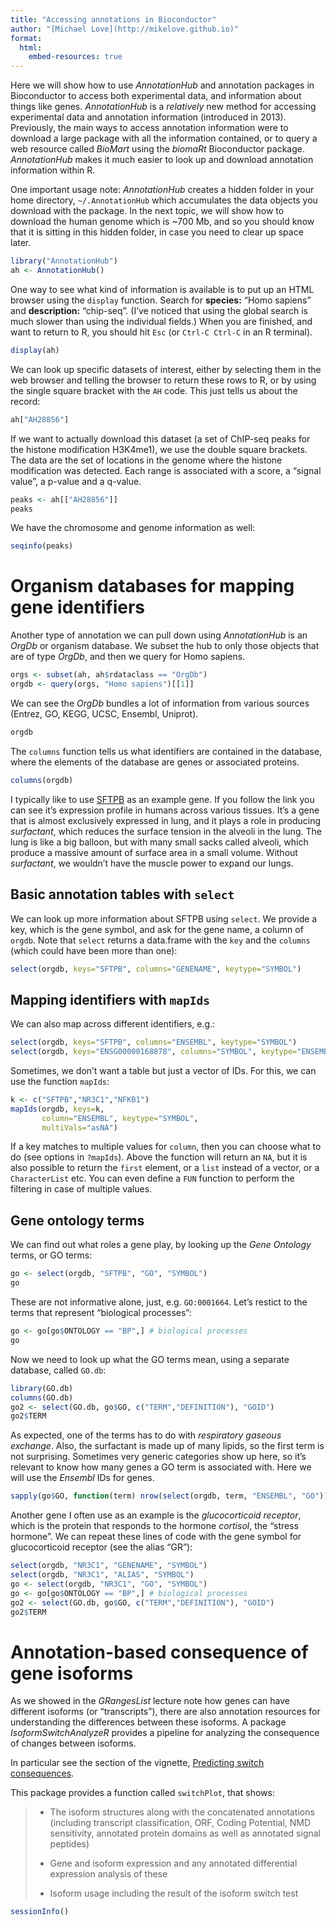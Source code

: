```yaml
---
title: "Accessing annotations in Bioconductor"
author: "[Michael Love](http://mikelove.github.io)"
format: 
  html:
    embed-resources: true
---
```


Here we will show how to use *AnnotationHub* and annotation packages
in Bioconductor to access both experimental data, and information
about things like genes. *AnnotationHub* is a *relatively* new method
for accessing experimental data and annotation information (introduced
in 2013). Previously, the main ways to access annotation information
were to download a large package with all the information contained,
or to query a web resource called *BioMart* using the *biomaRt*
Bioconductor package. *AnnotationHub* makes it much easier to look up
and download annotation information within R.

One important usage note: *AnnotationHub* creates a hidden folder in
your home directory, `~/.AnnotationHub` which accumulates the data
objects you download with the package. In the next topic, we will show
how to download the human genome which is \~700 Mb, and so you should
know that it is sitting in this hidden folder, in case you need to
clear up space later.

```r
library("AnnotationHub")
ah <- AnnotationHub()
```

One way to see what kind of information is available is to put up an
HTML browser using the `display` function. Search for **species:**
"Homo sapiens" and **description:** "chip-seq". (I've noticed that
using the global search is much slower than using the individual
fields.) When you are finished, and want to return to R, you should
hit `Esc` (or `Ctrl-C Ctrl-C` in an R terminal).

```r
display(ah)
```

We can look up specific datasets of interest, either by selecting them
in the web browser and telling the browser to return these rows to R,
or by using the single square bracket with the `AH` code. This just
tells us about the record:

```r
ah["AH28856"]
```

If we want to actually download this dataset (a set of ChIP-seq peaks
for the histone modification H3K4me1), we use the double square
brackets. The data are the set of locations in the genome where the
histone modification was detected. Each range is associated with a
score, a "signal value", a p-value and a q-value.

```r
peaks <- ah[["AH28856"]]
peaks
```

We have the chromosome and genome information as well:

```r
seqinfo(peaks)
```

# Organism databases for mapping gene identifiers

Another type of annotation we can pull down using *AnnotationHub* is
an *OrgDb* or organism database. We subset the hub to only those
objects that are of type *OrgDb*, and then we query for Homo sapiens.

```r
orgs <- subset(ah, ah$rdataclass == "OrgDb")
orgdb <- query(orgs, "Homo sapiens")[[1]]
```

We can see the *OrgDb* bundles a lot of information from various
sources (Entrez, GO, KEGG, UCSC, Ensembl, Uniprot).

```r
orgdb
```

The `columns` function tells us what identifiers are contained in the
database, where the elements of the database are genes or associated
proteins.

```r
columns(orgdb)
```

I typically like to use
[SFTPB](https://gtexportal.org/home/gene/SFTPB) as an example gene. If
you follow the link you can see it's expression profile in humans
across various tissues. It's a gene that is almost exclusively
expressed in lung, and it plays a role in producing *surfactant*,
which reduces the surface tension in the alveoli in the lung. The lung
is like a big balloon, but with many small sacks called alveoli, which
produce a massive amount of surface area in a small volume. Without
*surfactant*, we wouldn't have the muscle power to expand our lungs.

## Basic annotation tables with `select`

We can look up more information about SFTPB using `select`. We provide
a key, which is the gene symbol, and ask for the gene name, a column
of `orgdb`. Note that `select` returns a data.frame with the `key` and
the `columns` (which could have been more than one):

```r
select(orgdb, keys="SFTPB", columns="GENENAME", keytype="SYMBOL")
```

## Mapping identifiers with `mapIds`

We can also map across different identifiers, e.g.:

```r
select(orgdb, keys="SFTPB", columns="ENSEMBL", keytype="SYMBOL")
select(orgdb, keys="ENSG00000168878", columns="SYMBOL", keytype="ENSEMBL")
```

Sometimes, we don't want a table but just a vector of IDs. For this,
we can use the function `mapIds`:

```r
k <- c("SFTPB","NR3C1","NFKB1")
mapIds(orgdb, keys=k,
       column="ENSEMBL", keytype="SYMBOL",
       multiVals="asNA")
```

If a key matches to multiple values for `column`, then you can choose
what to do (see options in `?mapIds`). Above the function will return
an `NA`, but it is also possible to return the `first` element, or a
`list` instead of a vector, or a `CharacterList` etc. You can even
define a `FUN` function to perform the filtering in case of multiple
values.

## Gene ontology terms

We can find out what roles a gene play, by looking up the *Gene
Ontology* terms, or GO terms:

```r
go <- select(orgdb, "SFTPB", "GO", "SYMBOL")
go
```

These are not informative alone, just, e.g. `GO:0001664`. Let's
restict to the terms that represent "biological processes":

```r
go <- go[go$ONTOLOGY == "BP",] # biological processes
go
```

Now we need to look up what the GO terms mean, using a separate
database, called `GO.db`:

```r
library(GO.db)
columns(GO.db)
go2 <- select(GO.db, go$GO, c("TERM","DEFINITION"), "GOID")
go2$TERM
```

As expected, one of the terms has to do with *respiratory gaseous
exchange*. Also, the surfactant is made up of many lipids, so the
first term is not surprising. Sometimes very generic categories show
up here, so it's relevant to know how many genes a GO term is
associated with. Here we will use the *Ensembl* IDs for genes.

```r
sapply(go$GO, function(term) nrow(select(orgdb, term, "ENSEMBL", "GO")))
```

Another gene I often use as an example is the *glucocorticoid
receptor*, which is the protein that responds to the hormone
*cortisol*, the "stress hormone". We can repeat these lines of code
with the gene symbol for glucocorticoid receptor (see the alias "GR"):

```r
select(orgdb, "NR3C1", "GENENAME", "SYMBOL")
select(orgdb, "NR3C1", "ALIAS", "SYMBOL")
go <- select(orgdb, "NR3C1", "GO", "SYMBOL")
go <- go[go$ONTOLOGY == "BP",] # biological processes
go2 <- select(GO.db, go$GO, c("TERM","DEFINITION"), "GOID")
go2$TERM
```

# Annotation-based consequence of gene isoforms

As we showed in the *GRangesList* lecture note how genes can have
different isoforms (or "transcripts"), there are also annotation
resources for understanding the differences between these isoforms. A
package *IsoformSwitchAnalyzeR* provides a pipeline for analyzing the
consequence of changes between isoforms.

In particular see the section of the vignette, [Predicting switch
consequences](https://www.bioconductor.org/packages/release/bioc/vignettes/IsoformSwitchAnalyzeR/inst/doc/IsoformSwitchAnalyzeR.html#predicting-switch-consequences).

This package provides a function called `switchPlot`, that shows:

> -   The isoform structures along with the concatenated annotations
>     (including transcript classification, ORF, Coding Potential, NMD
>     sensitivity, annotated protein domains as well as annotated
>     signal peptides)
>
> -   Gene and isoform expression and any annotated differential
>     expression analysis of these
>
> -   Isoform usage including the result of the isoform switch test

```r
sessionInfo()
```
